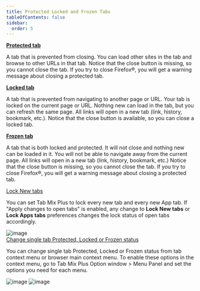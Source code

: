 ```yaml
---
title: Protected Locked and Frozen Tabs
tableOfContents: false
sidebar:
  order: 5
---
```



<div class="topic">
  <u><b>Protected tab</b></u>
  <p>
    A tab that is prevented from closing. You can load other sites in the tab and browse to
    other URLs in that tab. Notice that the close button is missing, so you cannot close the
    tab. If you try to close Firefox&reg;, you will get a warning message about closing a
    protected tab.
  </p>

  <u><b>Locked tab</b></u>
  <p>
    A tab that is prevented from navigating to another page or URL. Your tab is locked on the
    current page or URL. Nothing new can load in the tab, but you can refresh the same page.
    All links will open in a new tab (link, history, bookmark, etc.). Notice that the close
    button is available, so you can close a locked tab.
  </p>

  <u><b>Frozen tab</b></u>
  <p>
    A tab that is both locked and protected. It will not close and nothing new can be loaded
    in it. You will not be able to navigate away from the current page. All links will open in
    a new tab (link, history, bookmark, etc.) Notice that the close button is missing, so you
    cannot close the tab. If you try to close Firefox&reg;, you will get a warning message
    about closing a protected tab.
  </p>
</div>

<div class="grid xl:grid-cols-2 gap-2">
  <div class="topic">
    <u>Lock New tabs</u>
    <p>
      You can set Tab Mix Plus to lock every new tab and every new App tab. If "Apply changes to
      open tabs" is enabled, any change to <b>Lock New tabs</b> or
      <b>Lock Apps tabs</b> preferences changes the lock status of open tabs accordingly.
    </p>
  </div>
  <Image class="m-auto w-3/5 xl:w-10/12" src={lockNewTabs} alt="image" />
</div>

<div class="topic">
  <u>Change single tab Protected, Locked or Frozen status</u>
  <p>
    You can change single tab Protected, Locked or Frozen status from tab context menu or
    browser main context menu. To enable these options in the context menu, go to Tab Mix Plus
    Option window > Menu Panel and set the options you need for each menu.
  </p>
</div>
<div class="grid xl:grid-cols-2 gap-4">
  <Image class="mt-4 m-auto w-3/5 xl:w-10/12" src={mainMenuFreeezTab} alt="image" />
  <Image class="mt-4 m-auto w-3/5 xl:w-10/12" src={tabMenuFreeezTab} alt="image" />
</div>
